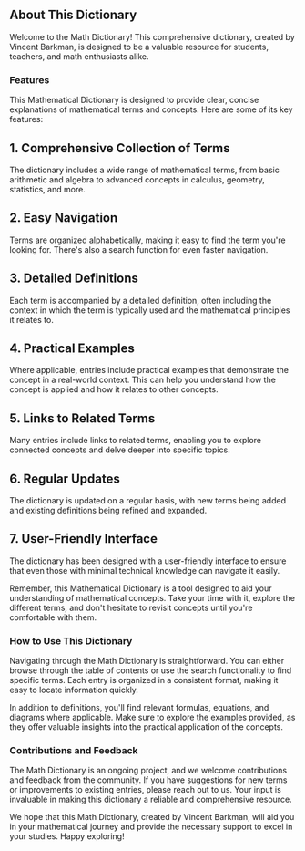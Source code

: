 ## About This Dictionary

Welcome to the Math Dictionary! This comprehensive dictionary, created by Vincent Barkman, is designed to be a valuable resource for students, teachers, and math enthusiasts alike.

### Features


This Mathematical Dictionary is designed to provide clear, concise explanations of mathematical terms and concepts. Here are some of its key features:

## 1. Comprehensive Collection of Terms

The dictionary includes a wide range of mathematical terms, from basic arithmetic and algebra to advanced concepts in calculus, geometry, statistics, and more.

## 2. Easy Navigation

Terms are organized alphabetically, making it easy to find the term you're looking for. There's also a search function for even faster navigation.

## 3. Detailed Definitions

Each term is accompanied by a detailed definition, often including the context in which the term is typically used and the mathematical principles it relates to.

## 4. Practical Examples

Where applicable, entries include practical examples that demonstrate the concept in a real-world context. This can help you understand how the concept is applied and how it relates to other concepts.

## 5. Links to Related Terms

Many entries include links to related terms, enabling you to explore connected concepts and delve deeper into specific topics.

## 6. Regular Updates

The dictionary is updated on a regular basis, with new terms being added and existing definitions being refined and expanded.

## 7. User-Friendly Interface

The dictionary has been designed with a user-friendly interface to ensure that even those with minimal technical knowledge can navigate it easily.

Remember, this Mathematical Dictionary is a tool designed to aid your understanding of mathematical concepts. Take your time with it, explore the different terms, and don't hesitate to revisit concepts until you're comfortable with them.

### How to Use This Dictionary

Navigating through the Math Dictionary is straightforward. You can either browse through the table of contents or use the search functionality to find specific terms. Each entry is organized in a consistent format, making it easy to locate information quickly.

In addition to definitions, you'll find relevant formulas, equations, and diagrams where applicable. Make sure to explore the examples provided, as they offer valuable insights into the practical application of the concepts.

### Contributions and Feedback

The Math Dictionary is an ongoing project, and we welcome contributions and feedback from the community. If you have suggestions for new terms or improvements to existing entries, please reach out to us. Your input is invaluable in making this dictionary a reliable and comprehensive resource.

We hope that this Math Dictionary, created by Vincent Barkman, will aid you in your mathematical journey and provide the necessary support to excel in your studies. Happy exploring!

